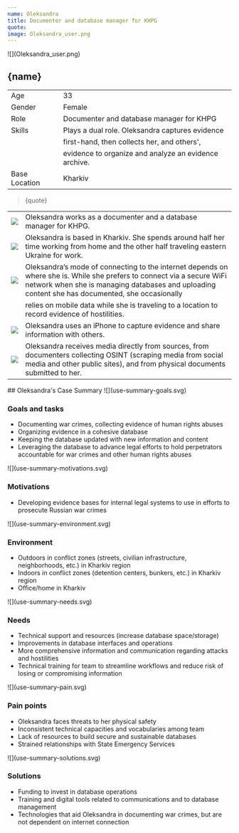 ```yaml
---
name: Oleksandra
title: Documenter and database manager for KHPG 
quote: 
image: Oleksandra_user.png
---
```



<ProfileSection>
![](Oleksandra_user.png)

## **{name}**

|               |                                                          |
| --------------|--------------------------------------------------------- |
| Age           | 33                                                       |
| Gender        | Female                                                   |
| Role          | Documenter and database manager for KHPG                 |
| Skills        | Plays a dual role. Oleksandra captures evidence          |
|               | first-hand, then collects her, and others',   	       |
|               | evidence to organize and analyze an evidence archive.    |
| Base Location | Kharkiv                                                  |

> {quote}

|                    |                                                                                                                                                                                                                            |
| ------------------ | -------------------------------------------------------------------------------------------------------------------------------------------------------------------------------------------------------------------------- |
| ![](folder.svg)    | Oleksandra works as a documenter and a database manager for KHPG.                                                                                                                                                          |
| ![](folder.svg)    | Oleksandra is based in Kharkiv. She spends around half her time working from home and the other half traveling eastern Ukraine for work.                                                                                   |
| ![](play.svg)      | Oleksandra’s mode of connecting to the internet depends on where she is. While she prefers to connect via a secure WiFi network when she is managing databases and uploading content she has documented, she occasionally  |
|                    | relies on mobile data while she is traveling to a location to record evidence of hostilities.                                                                                                                              |
| ![](hands.svg)     | Oleksandra uses an iPhone to capture evidence and share information with others.                                                                                                                                           |
| ![](website.svg)   | Oleksandra receives media directly from sources, from documenters collecting OSINT (scraping media from social media and other public sites), and from physical documents submitted to her.                                |


</ProfileSection>
<AchievementsSection>
    ## Oleksandra's Case Summary

<AchievementItem>
![](use-summary-goals.svg)

### Goals and tasks

- Documenting war crimes, collecting evidence of human rights abuses 
- Organizing evidence in a cohesive database
- Keeping the database updated with new information and content 
- Leveraging the database to advance legal efforts to hold perpetrators accountable for war crimes and other human rights abuses

</AchievementItem>
<AchievementItem>
![](use-summary-motivations.svg)

### Motivations

- Developing evidence bases for internal legal systems to use in efforts to prosecute Russian war crimes 

</AchievementItem>
<AchievementItem>
![](use-summary-environment.svg)

### Environment

- Outdoors in conflict zones (streets, civilian infrastructure, neighborhoods, etc.) in Kharkiv region
- Indoors in conflict zones (detention centers, bunkers, etc.) in Kharkiv region 
- Office/home in Kharkiv

</AchievementItem>
<AchievementItem>
![](use-summary-needs.svg)

### Needs

- Technical support and resources (increase database space/storage)
- Improvements in database interfaces and operations 
- More comprehensive information and communication regarding attacks and hostilities 
- Technical training for team to streamline workflows and reduce risk of losing or compromising information

</AchievementItem>
<AchievementItem>
![](use-summary-pain.svg)

### Pain points

- Oleksandra faces threats to her physical safety 
- Inconsistent technical capacities and vocabularies among team
- Lack of resources to build secure and sustainable databases 
- Strained relationships with State Emergency Services

</AchievementItem>
<AchievementItem>
![](use-summary-solutions.svg)

### Solutions

- Funding to invest in database operations
- Training and digital tools related to communications and to database management 
- Technologies that aid Oleksandra in documenting war crimes, but are not dependent on internet connection 


</AchievementItem>
</AchievementsSection>
